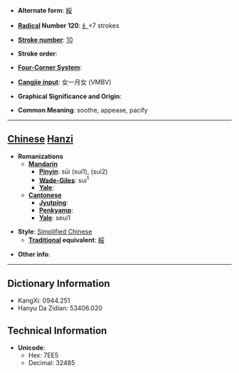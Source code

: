 * '''Alternate form''': [[綏]]

* '''[[Wiktionary:Chinese radical index| Radical]] Number 120''': [[Wiktionary:Chinese radical index 纟|纟]]+7 strokes

* '''[[Wiktionary:Chinese total strokes index|Stroke number]]''': [[Wiktionary:Chinese total strokes index 10|10]]

* '''Stroke order''': 

* '''[[Wiktionary:Chinese four corner index|Four-Corner System]]''': 

* '''[[Wiktionary:Chinese Cangjie index|Cangjie input]]''': 女一月女 (VMBV)

* '''Graphical Significance and Origin''': 

* '''Common Meaning''': soothe, appease, pacify

----

== [[Chinese]] [[Hanzi]] ==

* '''Romanizations'''
** '''[[Mandarin]]'''
*** '''[[Pinyin]]''': sūi (sui1), (sui2)
*** '''[[Wade-Giles]]''': sui<sup>1</sup>
*** '''[[Yale]]''': 
** '''[[Cantonese]]'''
*** '''[[Jyutping]]''':
*** '''[[Penkyamp]]''': 
*** '''[[Yale]]''': seui1

* '''Style''': [[Simplified Chinese]] 
** '''[[Traditional Chinese|Traditional]] equivalent''': [[綏]]

* '''Other info''': 

----

== Dictionary Information ==

* KangXi: 0944.251
* Hanyu Da Zidian: 53406.020

== Technical Information ==

* '''Unicode''':
** Hex: 7EE5
** Decimal: 32485